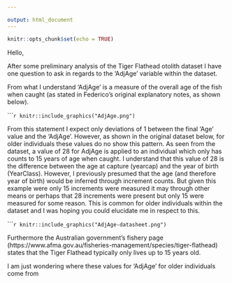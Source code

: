 ```yaml
---

output: html_document
---
```


```r
knitr::opts_chunk$set(echo = TRUE)
```

Hello,

After some preliminary analysis of the Tiger Flathead otolith dataset I have one question to ask in regards to the 'AdjAge' variable within the dataset.

From what I understand 'AdjAge' is a measure of the overall age of the fish when caught (as stated in Federico's original explanatory notes, as shown below).





``````r
knitr::include_graphics("AdjAge.png")
```





From this statement I expect only deviations of 1 between the final 'Age' value and the 'AdjAge'. However, as shown in the original dataset below, for older individuals these values 
do no show this pattern. As seen from the dataset, a value of 28 for AdjAge is applied to an individual which only has counts to 15 years of age when caught. I understand that this value of 28 is the difference between the age at capture (yearcap) and the year of birth (YearClass). However, I previously presumed that the age (and therefore year of birth) would be inferred through increment counts. But given this example were only 15 increments were measured it may through other means or perhaps that 28 increments were present but only 15 were measured for some reason. This is common for older individuals within the dataset and I was hoping you could elucidate me in respect to this.



``````r
knitr::include_graphics("AdjAge-datasheet.png")
```




Furthermore the Australian government's fishery page (https://www.afma.gov.au/fisheries-management/species/tiger-flathead) states that the Tiger Flathead typically only lives up to 15 years old.

I am just wondering where these values for 'AdjAge' for older individuals come from 
